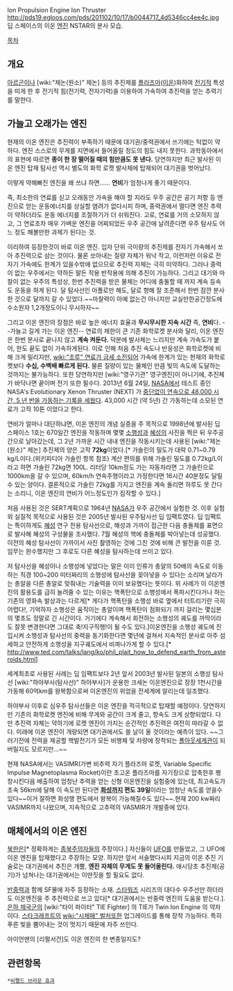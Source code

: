 Ion Propulsion Engine
Ion Thruster
http://pds19.egloos.com/pds/201102/10/17/b0044717_4d5346cc4ee4c.jpg
딥 스페이스의 이온 [[엔진]] NSTAR의 분사 모습.

[[목차]]
== 개요 ==
[[아르곤]]이나 [wiki:"제논(원소)" 제논] 등의 추진제를 [[플라즈마]]([[이온]])화하여 [[전기]]적 특성을 띠게 한 후 전기적 힘(전기력, 전자기력)을 이용하여 가속하여 추진력을 얻는 추력기를 말한다.

== 가늘고 오래가는 엔진 ==
현재의 이온 엔진은 추진력이 부족하기 때문에 대기권/중력권에서 쓰기에는 턱없이 약하다. 엔진 스스로의 무게를 지면에서 들어올릴 정도의 힘도 내지 못한다. 과학동아에서의 표현에 따르면 '''종이 한 장 떨어질 때의 힘만큼도 못 낸다.''' 당연하지만 최근 발사된 이온 엔진 탑재 탐사선 역시 별도의 화학 로켓 발사체에 탑재되어 대기권을 벗어났다. 

이렇게 약해빠진 엔진을 왜 쓰냐 하면...... '''연비'''가 엄청나게 좋기 때문이다.

즉, 최소한의 연료를 싣고 오래동안 가속을 해야 할 지라도 우주 공간은 공기 저항 등 엔진으로 얻는 운동에너지를 상실할 염려가 없다시피 하며, 중력권에서 멀다면 엔진 추력이 약하더라도 운동 에너지를 조절하기가 더 쉬워진다. 고로, 연료를 거의 소모하지 않고, 그 연료조차 매우 가벼운 엔진을 어찌되었든 우주 공간에 날려준다면 우주 탐사도 어느 정도 해볼만한 과제가 된다는 것.

이리하여 등장한것이 바로 이온 엔진. 입자 단위 극미량의 추진제를 전자기 가속해서 쏘아 추진력으로 삼는 것이다. 물론 쏘아내는 질량 자체가 워낙 작고, 이런저런 이유로 전자기 가속에도 한계가 있을수밖에 없으므로 추진력 자체는 극히 미약하다. 그러나 중력이 없는 우주에서는 약하든 말든 작용 반작용에 의해 추진이 가능하다. 그리고 대기와 마찰이 없는 우주의 특성상, 한번 추진력을 받은 물체는 어디에 충돌할 때 까지 계속 등속도 운동을 하게 된다. 달 탐사선인 아폴로만 해도, 달로 향해 잘 조준해서 한번 잠깐 분사한 것으로 달까지 갈 수 있었다.~~마찰력이 아예 없는건 아니지만 교실만한공간정도에 수소원자 1,2개정도이니 무시하자~~

그리고 이온 엔진의 장점은 바로 높은 에너지 효율과 '''무시무시한 지속 시간''' 즉, '''연비'''다. --가늘고 길게 가는 이온 엔진-- 연료의 제한이 큰 기존 화학로켓 분사와 달리, 이온 엔진은 한번 분사로 끝나지 않고 '''계속 켜둔다.''' 덕분에 발사체는 느리지만 계속 가속도가 붙어, 한도 끝도 없이 가속하게된다. 이로 인해 처음 추진 속도나 반응성은 화학로켓에 비해 크게 밀리지만, [[wiki:"조루" 연료가 금세 소진되어]] 가속에 한계가 있는 현재의 화학로켓보다 '''수십, 수백배 빠르게 된다.''' 물론 질량이 있는 물체인 만큼 빛의 속도에 도달하는 것까지는 불가능하다. 또한 당연하지만 [wiki:"영구기관" 영구엔진]이 아니기에, 추진체가 바닥나면 끝이며 전기 또한 필수다. 2013년 6월 24일, [[NASA]]에서 테스트 중인 NASA's Evolutionary Xenon Thruster (NEXT) 가 [http://www.nasa.gov/home/hqnews/2013/jun/HQ_13-193_Ion_Thruster_Record.html 중단없이 연속으로 48,000 시간, 5 년 반을 가동하는 기록을 세웠다]. 43,000 시간 (약 5년) 간 가동하는데 소모된 연료가 고작 10톤 이었다고 한다. 

연비가 얼마나 대단하냐면, 이온 엔진의 개념 실증을 주 목적으로 1998년에 발사된 딥 스페이스 1호는 670일간 엔진을 작동하며 몇몇 [[소행성]]과 [[혜성]]의 사진을 찍은 뒤 우주공간으로 날아갔는데, 그 2년 가까운 시간 내내 엔진을 작동시키는데 사용된 [wiki:"제논(원소)" 제논] 추진제의 양은 고작 '''72kg'''이었다.[* 가솔린의 밀도가 대략 0.71~0.79 kg/L이다.(위키피디아 가솔린 항목 참조) 계산 편의를 위해 가솔린 밀도를 0.72kg/L이라고 하면 가솔린 72kg면 100L. 리터당 10km정도 가는 자동차라면 그 가솔린으로 1000km을 갈 수 있으며, 60km/h 연속주행이라고 가정한다면 16시간 40분정도 달릴 수 있는 양이다. 결론적으로 가솔린 72kg를 가지고 엔진을 계속 돌리면 하루도 못 간다는 소리니, 이온 엔진의 연비가 어느정도인가 짐작할 수 있다.]

처음 사용된 것은 SERT계획으로 1964년 [[NASA]]가 우주 공간에서 실험한 것. 이후 실험 외 실질적 목적으로 사용된 것은 2005년 발사된 우주탐사선 딥 임팩트였다. 딥 임팩트는 특이하게도 [[혜성]] 연구 전용 탐사선으로, 해성과 가까이 접근한 다음 충돌체를 표면으로 발사해 혜성의 구성물을 조사했다. 7월 혜성의 핵에 충돌체를 박아넣는데 성공했다. 이전의 혜성 탐사선이 가까이서 사진 촬영하는 것에 그친 것에 비해 큰 발전을 이룬 것. 임무는 완수했지만 그 후로도 다른 혜성을 탐사하는데 쓰이고 있다. 

저 탐사선을 혜성이나 소행성에 넣었다는 말은 이미 인류가 총알의 50배의 속도로 이동하는 직경 100~200 미터짜리의 소행성에 탐사선을 꽂아넣을 수 있다는 소리며 날라가는 총알을 다른 총알로 맞춰내는 기술력을 이미 보유했다는 뜻이다. 위 사례가 이 이온엔진의 활용도를 급히 늘려줄 수 있는 이유는 핵폭탄으로 소행성에서 폭파시킨다거나 하는 기존의 영화속 발상과는 다르게[* 게다가 핵폭탄을 소행성 바로 옆에서 터트리기란 극히 어렵다!, 기억하자 소행성은 움직이는 총알이며 핵폭탄이 점화되기 까지 걸리는 몇십분의 몇초도 정말로 긴 시간이다. 거기에다 계속해서 회전하는 소행성의 궤도를 까딱이라도 잘못 변경한다면 그대로 축!지구직행!이 될 수도 있다.]이온엔진을 소행성 궤도에 진입시켜 소행성과 탐사선의 중력을 동기화한다면 몇년에 걸쳐서 지속적인 분사로 아주 섬세하고 안전하게 소행성을 지구궤도에서 비껴나가게 할 수 있다.[* http://www.ted.com/talks/lang/ko/phil_plait_how_to_defend_earth_from_asteroids.html]

세계최초로 사용된 사례는 딥 임팩트보다 2년 앞서 2003년 발사된 일본의 소행성 탐사선 [wiki:"하야부사(탐사선)" 하야부사]가 운용한 크세논 이온엔진으로 장장 1천시간을 가동해 60억km를 왕복함으로써 이온엔진의 위엄을 전세계에 알리는데 일조했다.

하야부사 이후로 심우주 탐사선들은 이온 엔진을 적극적으로 탑재할 예정이다. 당연하지만 기존의 화학로켓 엔진에 비해 무게와 공간이 크게 줄고, 항속도 크게 상향되었다. 다만 추진력 자체는 약하기에 로켓 엔진이 가지는 순간적인 추진력은 여전히 따라갈 수 없다. 미래에 이온 엔진이 개량되면 대기권에서도 쓸 날이 올 것이라는 예측이 있다. ~~그러기전에 전력을 제공할 핵발전기가 모든 비행체 및 차량에 장착되는 [[폴아웃]]세계관이 되버릴지도 모르지만...~~

현재 NASA에서는 VASIMR(가변 비추력 자기 플라즈마 로켓, Variable Specific Impulse Magnetoplasma Rocket)이란 초고온 플라즈마를 자기장으로 압축한후 팽창시킨다음 배출하여 엄청난 추력을 얻는 신형 이온엔진을 실험중에 있는데, 최고속도가 초속 56km에 달해 이 속도만 된다면 '''[[화성]]까지 편도 39일'''이라는 엄청난 속도를 얻을수 있다~~이거 잘하면 화성행 편도에서 왕복이 가능해질수도 있다~~.현재 200 kw짜리 VASIMR까지 나왔으며, 지속적으로 고추력의 VASMIR가 개발중에 있다.
== 매체에서의 이온 엔진 ==
[[북한]]은[* 정확하게는 [[종북주의자]]들의 주장이다.] 자신들이 [[UFO]]를 만들었고, 그 UFO에 이온 엔진을 탑재했다고 주장하는 모양. 하지만 앞서 서술했다시피 지금의 이온 추진 기술로는 대기권에서 추진은 개뿔, '''엔진 자체의 무게도 못 들어올린다.''' 애시당초 추진제(공기)가 넘쳐나는 대기권에서는 이딴짓을 할 필요도 없다. 

[[반중력]]과 함께 SF물에 자주 등장하는 소재. [[스타워즈]] 시리즈의 대다수 우주선만 하더라도 이온엔진을 주 추진력으로 쓰고 있다[* 대기권에서는 반중력 엔진의 도움을 받는다.]. [[은하 제국]]군의 [wiki:"타이 파이터" TIE Fighter] 의 TIE가 Twin Ion Engine 의 약자이다. [[스타크래프트]]의 [[wiki:"시체매" 벌처]]또한 업그레이드를 통해 장착 가능하다. 특히 푸른 빛을 뿜어내는 것이 멋지기 때문에 자주 쓰인다.

아이언맨의 [리펄서건]도 이온 엔진의 한 변종일지도?

== 관련항목 ==

 *[[비펠드 브라운 효과]]
